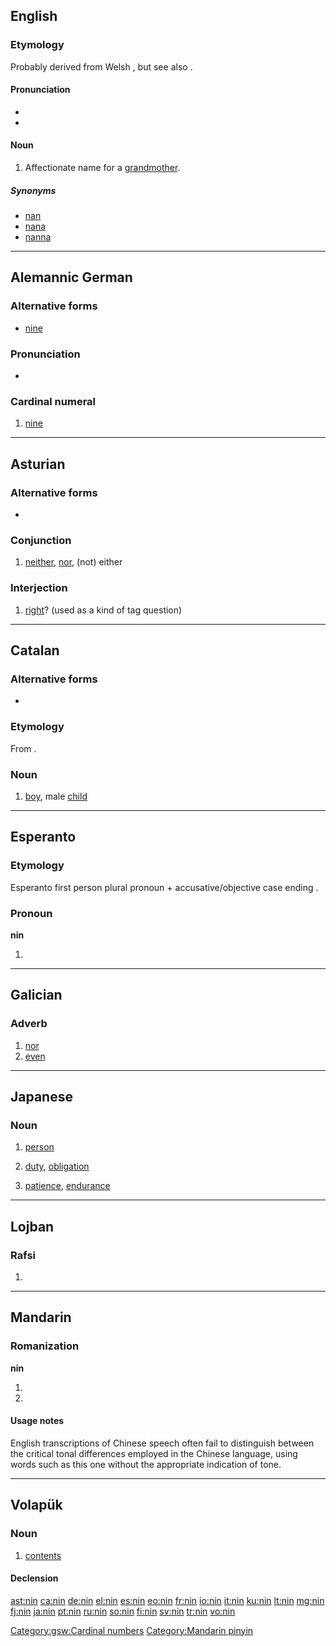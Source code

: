 {{also|nín|nǐn}}
==English==

===Etymology===
Probably derived from  Welsh {{term|nain||grandmother}}, but see also {{etyl|cel}} {{term|nana||grandmother}}.

====Pronunciation====
{{rfc-level|Pronunciation at L4+ not in L3 POS section|lang=en}}
* {{IPA|/nɪn/}}
* {{rhymes|ɪn}}

====Noun====
{{en-noun}}

# {{dialect|Liverpool}} Affectionate name for a [[grandmother]].

=====Synonyms=====
* [[nan]]
* [[nana]]
* [[nanna]]

----

==Alemannic German==

===Alternative forms===
* [[nine]]

===Pronunciation===
* {{IPA|/nin/|lang=gsw}}

===Cardinal numeral===
{{head|gsw|numeral}}

# {{context|Alsatian}} [[nine]]

[[Category:gsw:Cardinal numbers]]

----

==Asturian==

===Alternative forms===
* {{l|ast|ñin}} {{qualifier|conjunction}}

===Conjunction===
{{head|ast|conjunction}}

# [[neither]], [[nor]], (not) either

===Interjection===
{{head|ast|interjection}}

# [[right]]? (used as a kind of tag question)

----

==Catalan==

===Alternative forms===
* {{l|ca|nen}}

===Etymology===
From {{etyl|VL.|ca}} {{recons|ninus|lang=VL.}}.

===Noun===
{{ca-noun|m|f=nina|fpl=nines}}

# {{dialectal|lang=ca}} [[boy]], male [[child]]

----

==Esperanto==

===Etymology===
Esperanto first person plural pronoun {{term|ni|lang=eo}} + accusative/objective case ending {{term|-n|lang=eo}}.

===Pronoun===
'''nin'''

# {{eo-form of|ni|n-pron}}

----

==Galician==

===Adverb===
{{head|gl|adverb}}

# [[nor]]
# [[even]]

----

==Japanese==

===Noun===
{{ja-noun|r|hira=にん}}

# {{ja-def|人}} [[person]]
# {{ja-def|任}} [[duty]], [[obligation]]
# {{ja-def|忍}} [[patience]], [[endurance]]

----

==Lojban==

===Rafsi===
{{jbo-rafsi}}

# {{rafsi of|cnino}}

----

==Mandarin==

===Romanization===
'''nin'''

# {{nonstandard spelling of|lang=cmn|sc=Latn|nín}}
# {{nonstandard spelling of|lang=cmn|sc=Latn|nǐn}}

====Usage notes====
English transcriptions of Chinese speech often fail to distinguish between the critical tonal differences employed in the Chinese language, using words such as this one without the appropriate indication of tone.

[[Category:Mandarin pinyin]]

----

==Volapük==

===Noun===
{{vo-noun}}

# [[contents]]

====Declension====
{{vo-decl-noun}}

[[ast:nin]]
[[ca:nin]]
[[de:nin]]
[[el:nin]]
[[es:nin]]
[[eo:nin]]
[[fr:nin]]
[[io:nin]]
[[it:nin]]
[[ku:nin]]
[[lt:nin]]
[[mg:nin]]
[[fj:nin]]
[[ja:nin]]
[[pt:nin]]
[[ru:nin]]
[[so:nin]]
[[fi:nin]]
[[sv:nin]]
[[tr:nin]]
[[vo:nin]]